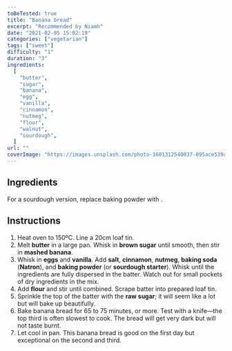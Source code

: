 ```yaml
---
toBeTested: true
title: "Banana bread"
excerpt: "Recommended by Niamh"
date: "2021-02-05 15:02:19"
categories: ["vegetarian"]
tags: ["sweet"]
difficulty: "1"
duration: "3"
ingredients:
  [
    "butter",
    "sugar",
    "banana",
    "egg",
    "vanilla",
    "cinnamon",
    "nutmeg",
    "flour",
    "walnut",
    "sourdough",
  ]
url: ""
coverImage: "https://images.unsplash.com/photo-1601312540037-095ace539abb?ixlib=rb-1.2.1&ixid=MXwxMjA3fDB8MHxwaG90by1wYWdlfHx8fGVufDB8fHw%3D&auto=format&fit=crop&w=700&q=72"
---
```


## Ingredients

<ul>
  <Ingredient v="115" t="g" i="butter, cut into chunks" />
  <Ingredient v="190" i="brown sugar" />
  <Ingredient v="25" t="g" i="raw sugar (for topping)" />
  <Ingredient v="5" i="medium-large mashed bananas" />
  <Ingredient v="2" i="large eggs" />
  <Ingredient v="1" t="packet" i="vanilla sugar" />
  <Ingredient v="1" t="tsp" i="salt" />
  <Ingredient v="1.5" t="tsp" i="ground cinnamon" />
  <Ingredient v="0.5" t="tsp" i="ground nutmeg" />
  <Ingredient v="260" t="g" i="flour (type 405)" />
  <Ingredient v="100" t="g" i="chopped walnuts" />
  <Ingredient v="1" t="tsp" i="baking soda (Natron)" />
  <Ingredient v="1" t="tsp" i="baking powder" />
</ul>

For a sourdough version, replace baking powder with <Ingredient notList v="100" t="g" i="sourdough starter"/>.

## Instructions

1. Heat oven to 150ºC. Line a 20cm loaf tin.
2. Melt **butter** in a large pan. Whisk in **brown sugar** until smooth, then stir in **mashed banana**.
3. Whisk in **eggs** and **vanilla**. Add **salt**, **cinnamon**, **nutmeg**, **baking soda** (**Natron**), and **baking powder** (or **sourdough starter**). Whisk until the ingredients are fully dispersed in the batter. Watch out for small pockets of dry ingredients in the mix.
4. Add **flour** and stir until combined. Scrape batter into prepared loaf tin.
5. Sprinkle the top of the batter with the **raw sugar**; it will seem like a lot but will bake up beautifully.
6. Bake banana bread for 65 to 75 minutes, or more. Test with a knife—the top third is often slowest to cook. The bread will get very dark but will not taste burnt.
7. Let cool in pan. This banana bread is good on the first day but exceptional on the second and third.
